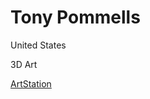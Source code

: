 # Tony Pommells

<Location>

United States

</Location>

<Skills>

3D Art

</Skills>

<Personal>

[ArtStation](https://tonypommells.artstation.com/)

</Personal>

